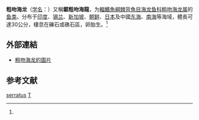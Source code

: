{{Speciesbox 
| taxon = Trachyrhamphus serratus
| status = NE
| status_system = IUCN3.1
| authority =  (Temminck et Schlegel, 1850)<ref name=id6995>{{cite web| url =http://www.bioinfo.cn/db05/BjdwSpecies.php?action=view&id=6995| title =粗吻海龙| work =《中国动物物种编目数据库》| publisher =中国科学院微生物研究所| author =中国科学院动物研究所| accessdate =2009-04-11| deadurl =yes| archiveurl =https://web.archive.org/web/20160305015927/http://www.bioinfo.cn/db05/BjdwSpecies.php?action=view&id=6995| archivedate =2016-03-05}}</ref>
| synonyms = *''Syngnathus serratus,Temminck & Schlegel, 1850''
}}

'''粗吻海龙'''（[[学名|学名]]：{{lang|la|''Trachyrhamphus serratus''}}）又稱'''鋸粗吻海龍'''，为[[輻鰭魚綱|輻鰭魚綱]][[棘背魚目|棘背魚目]][[海龙鱼科|海龙鱼科]][[粗吻海龙属|粗吻海龙属]]的[[鱼类|鱼类]]。分布于[[印度|印度]]、[[锡兰|锡兰]]、[[新加坡|新加坡]]、[[朝鲜|朝鲜]]、[[日本|日本]]及中國[[东海|东海]]、[[南海|南海]]等海域，體長可達30公分，棲息在礫石或礁石區，卵胎生。<ref name=id6995/>

== 外部連結 ==
* [http://www.fishbase.org/Photos/ThumbnailsSummary.php?ID=23123 粗吻海龙的圖片]

== 参考文献 ==
{{reflist}}
{{Taxonbar|from=Q2250928}}

[[Category:粗吻海龙属|serratus]]
[[Category:1850年描述的魚類|T]]